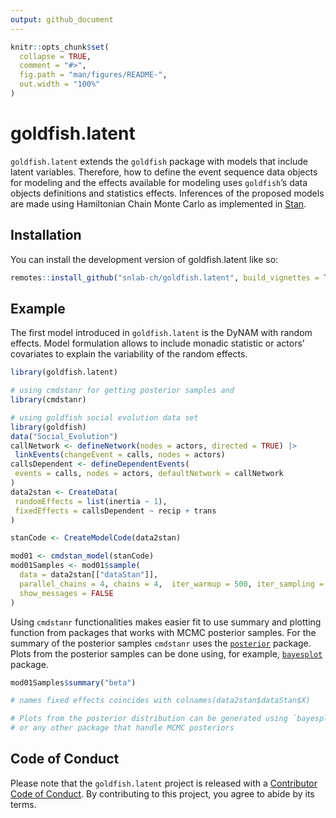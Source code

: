 ```yaml
---
output: github_document
---
```


<!-- README.md is generated from README.Rmd. Please edit that file -->

```r
knitr::opts_chunk$set(
  collapse = TRUE,
  comment = "#>",
  fig.path = "man/figures/README-",
  out.width = "100%"
)
```

# goldfish.latent

<!-- badges: start -->
<!-- badges: end -->

`goldfish.latent` extends the `goldfish` package with models that include
latent variables.
Therefore, how to define the event sequence data objects for modeling and
the effects available for modeling uses `goldfish`'s data objects definitions
and statistics effects.
Inferences of the proposed models are made using Hamiltonian Chain Monte Carlo
as implemented in [Stan](https://mc-stan.org/).

## Installation

You can install the development version of goldfish.latent like so:

``` r
remotes::install_github("snlab-ch/goldfish.latent", build_vignettes = TRUE)
```

## Example

The first model introduced in `goldfish.latent` is the DyNAM with random effects.
Model formulation allows to include monadic statistic or actors' covariates
to explain the variability of the random effects.

```r
library(goldfish.latent)

# using cmdstanr for getting posterior samples and 
library(cmdstanr)

# using goldfish social evolution data set
library(goldfish)
data("Social_Evolution")
callNetwork <- defineNetwork(nodes = actors, directed = TRUE) |>
 linkEvents(changeEvent = calls, nodes = actors)
callsDependent <- defineDependentEvents(
 events = calls, nodes = actors, defaultNetwork = callNetwork
)
data2stan <- CreateData(
 randomEffects = list(inertia ~ 1),
 fixedEffects = callsDependent ~ recip + trans
)

stanCode <- CreateModelCode(data2stan)

mod01 <- cmdstan_model(stanCode)
mod01Samples <- mod01$sample(
  data = data2stan[["dataStan"]],
  parallel_chains = 4, chains = 4,  iter_warmup = 500, iter_sampling = 500,
  show_messages = FALSE
)

```

Using `cmdstanr` functionalities makes easier fit to use summary and plotting
function from packages that works with MCMC posterior samples.
For the summary of the posterior samples `cmdstanr` uses the 
[`posterior`](https://mc-stan.org/posterior/) package.
Plots from the posterior samples can be done using, for example,
[`bayesplot`](https://mc-stan.org/bayesplot/) package. 

```r
mod01Samples$summary("beta")

# names fixed effects coincides with colnames(data2stan$dataStan$X)

# Plots from the posterior distribution can be generated using `bayesplot`
# or any other package that handle MCMC posteriors
```


## Code of Conduct

Please note that the `goldfish.latent` project is released with a
[Contributor Code of Conduct](https://contributor-covenant.org/version/2/1/CODE_OF_CONDUCT.html).
By contributing to this project, you agree to abide by its terms.
